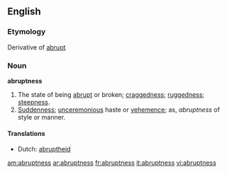 ==English==

===Etymology===
Derivative of [[abrupt]]

===Noun===
'''abruptness'''

# The state of being [[abrupt]] or broken; [[craggedness]]; [[ruggedness]]; [[steepness]].
# [[Suddenness]]; [[unceremonious]] haste or [[vehemence]]; as, ''abruptness'' of style or manner.

====Translations====
{{trans-top|state of being abrupt}}
*Dutch: [[abruptheid]] {{f}}
{{trans-mid}}
{{trans-bottom}}

{{trans-top|suddenness}}
{{trans-mid}}
{{trans-bottom}}

[[am:abruptness]]
[[ar:abruptness]]
[[fr:abruptness]]
[[it:abruptness]]
[[vi:abruptness]]